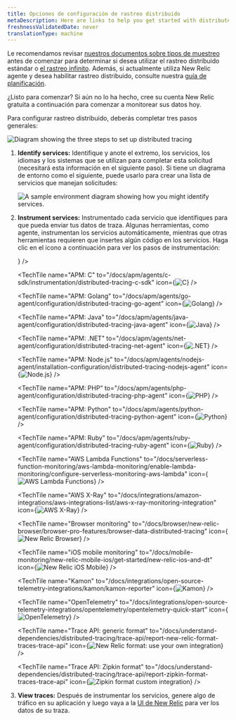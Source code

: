 ```yaml
---
title: Opciones de configuración de rastreo distribuido
metaDescription: Here are links to help you get started with distributed tracing
freshnessValidatedDate: never
translationType: machine
---
```


Le recomendamos revisar [nuestros documentos sobre tipos de muestreo](/docs/distributed-tracing/concepts/how-new-relic-distributed-tracing-works) antes de comenzar para determinar si desea utilizar el rastreo distribuido estándar o [el rastreo infinito](/docs/distributed-tracing/infinite-tracing/introduction-infinite-tracing). Además, si actualmente utiliza New Relic <InlinePopover type="apm"/>agente y desea habilitar rastreo distribuido, consulte nuestra [guía de planificación](/docs/distributed-tracing/concepts/distributed-tracing-planning-guide).

¿Listo para comenzar? Si aún no lo ha hecho, cree su cuenta New Relic gratuita a continuación para comenzar a monitorear sus datos hoy.

<InlineSignup/>

Para configurar rastreo distribuido, deberás completar tres pasos generales:

<img
  title="Diagram showing the three steps to set up distributed tracing."
  alt="Diagram showing the three steps to set up distributed tracing"
  src="/images/distributed-tracing_diagram_high-level-dist-tr.webp"
/>

1. <DNT>**Identify services:**</DNT> Identifique y anote el extremo, los servicios, los idiomas y los sistemas que se utilizan para completar esta solicitud (necesitará esta información en el siguiente paso). Si tiene un diagrama de entorno como el siguiente, puede usarlo para crear una lista de servicios que manejan solicitudes:

   <img
     title="A sample environment diagram showing how you might identify services."
     alt="A sample environment diagram showing how you might identify services."
     src="/images/distributed-tracing_screenshot-full_distributed-tracing-map.webp"
   />

2. <DNT>**Instrument services:**</DNT> Instrumentado cada servicio que identifiques para que pueda enviar tus datos de traza. Algunas herramientas, como <InlinePopover type="apm"/>agente, instrumentan los servicios automáticamente, mientras que otras herramientas requieren que insertes algún código en los servicios. Haga clic en el icono a continuación para ver los pasos de instrumentación:

   <TechTileGrid>
     <TechTile
       name="Android mobile monitoring"
       to="/docs/mobile-monitoring/new-relic-mobile-android/get-started/new-relic-mobile-and-dt"
       icon={<img src={distributedtracingMobilemonitoring} alt="New Relic Android Mobile"/>}
     />

     <TechTile
       name="APM: C"
       to="/docs/apm/agents/c-sdk/instrumentation/distributed-tracing-c-sdk"
       icon={<img src={distributedtracingC} alt="C"/>}
     />

     <TechTile
       name="APM: Golang"
       to="/docs/apm/agents/go-agent/configuration/distributed-tracing-go-agent"
       icon={<img src={distributedtracingGo} alt="Golang"/>}
     />

     <TechTile
       name="APM: Java"
       to="/docs/apm/agents/java-agent/configuration/distributed-tracing-java-agent"
       icon={<img src={distributedtracingJava} alt="Java"/>}
     />

     <TechTile
       name="APM: .NET"
       to="/docs/apm/agents/net-agent/configuration/distributed-tracing-net-agent"
       icon={<img src={distributedtracingDotnet} alt=".NET"/>}
     />

     <TechTile
       name="APM: Node.js"
       to="/docs/apm/agents/nodejs-agent/installation-configuration/distributed-tracing-nodejs-agent"
       icon={<img src={distributedtracingNodejs} alt="Node.js"/>}
     />

     <TechTile
       name="APM: PHP"
       to="/docs/apm/agents/php-agent/configuration/distributed-tracing-php-agent"
       icon={<img src={distributedtracingPhp} alt="PHP"/>}
     />

     <TechTile
       name="APM: Python"
       to="/docs/apm/agents/python-agent/configuration/distributed-tracing-python-agent"
       icon={<img src={distributedtracingPython} alt="Python"/>}
     />

     <TechTile
       name="APM: Ruby"
       to="/docs/apm/agents/ruby-agent/configuration/distributed-tracing-ruby-agent"
       icon={<img src={distributedtracingRuby} alt="Ruby"/>}
     />

     <TechTile
       name="AWS Lambda Functions"
       to="/docs/serverless-function-monitoring/aws-lambda-monitoring/enable-lambda-monitoring/configure-serverless-monitoring-aws-lambda"
       icon={<img src={distributedtracingAwsLambda} alt="AWS Lambda Functions"/>}
     />

     <TechTile
       name="AWS X-Ray"
       to="/docs/integrations/amazon-integrations/aws-integrations-list/aws-x-ray-monitoring-integration"
       icon={<img src={distributedtracingAwsXray} alt="AWS X-Ray"/>}
     />

     <TechTile
       name="Browser monitoring"
       to="/docs/browser/new-relic-browser/browser-pro-features/browser-data-distributed-tracing"
       icon={<img src={distributedtracingBrowser} alt="New Relic Browser"/>}
     />

     <TechTile
       name="iOS mobile monitoring"
       to="/docs/mobile-monitoring/new-relic-mobile-ios/get-started/new-relic-ios-and-dt"
       icon={<img src={distributedtracingMobilemonitoring} alt="New Relic iOS Mobile"/>}
     />

     <TechTile
       name="Kamon"
       to="/docs/integrations/open-source-telemetry-integrations/kamon/kamon-reporter"
       icon={<img src={distributedtracingKamon} alt="Kamon"/>}
     />

     <TechTile
       name="OpenTelemetry"
       to="/docs/integrations/open-source-telemetry-integrations/opentelemetry/opentelemetry-quick-start"
       icon={<img src={distributedtracingOpenTelemetry} alt="OpenTelemetry"/>}
     />

     <TechTile
       name="Trace API: generic format"
       to="/docs/understand-dependencies/distributed-tracing/trace-api/report-new-relic-format-traces-trace-api"
       icon={<img src={distributedtracingNewRelicOld} alt="New Relic format: use your own integration"/>}
     />

     <TechTile
       name="Trace API: Zipkin format"
       to="/docs/understand-dependencies/distributed-tracing/trace-api/report-zipkin-format-traces-trace-api"
       icon={<img src={distributedtracingZipkin} alt="Zipkin format custom integration"/>}
     />
   </TechTileGrid>

3. <DNT>**View traces:**</DNT> Después de instrumentar los servicios, genere algo de tráfico en su aplicación y luego vaya a la [UI de New Relic](https://one.newrelic.com/launcher/distributed-tracing.launcher) para ver los datos de su traza.
